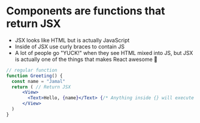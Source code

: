 # Components are functions that return JSX

- JSX looks like HTML but is actually JavaScript
- Inside of JSX use curly braces to contain JS
- A lot of people go "YUCK!" when they see HTML mixed into JS,
    but JSX is actually one of the things that makes React awesome 🦄

```jsx
// regular function
function Greeting() {
  const name = "Jamal"
  return ( // Return JSX
      <View>
        <Text>Hello, {name}</Text> {/* Anything inside {} will execute as JS */}
      </View>
  )
}
```
